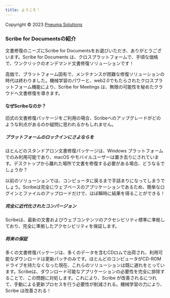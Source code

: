 ```yaml
---
title: ようこそ！
---
```



Copyright © 2023 [Pneuma Solutions](https://www.pneumasolutions.com)  
### Scribe for Documentsの紹介

文書修復のニーズにScribe for Documentsをお選びいただき、ありがとうございます。Scribe for Documents は、クロスプラットフォームで、手頃な価格で、ワンクリックのオンデマンド文書修復ソリューションです！

高価で、プラットフォーム固有で、メンテナンスが困難な修復ソリューションの時代は終わりました。機械学習のパワーと、web2.0でもたらされたクロスプラットフォーム機能により、Scribe for Meetings は、無限の可能性を秘めたクラウドへ文書修復を導きます。

#### なぜScribeなのか？

旧式の文書修復パッケージをご利用の場合、Scribeへのアップグレードがどのような利点があるのか疑問に思われるかもしれません。

##### プラットフォームのロックインにさよならを

ほとんどのスタンドアロン文書修復パッケージは、Windows プラットフォームでのみ利用可能であり、macOS やモバイルユーザーは置き去りにされています。デスクトップから離れた場所で文書を修復する必要がある場合、どうなるでしょうか？

以前のソリューションでは、コンピュータに戻るまで手詰まりになってしまうでしょう。Scribeは完全にウェブベースのアプリケーションであるため、簡単なログインとファイルのアップロードだけで、ほぼ瞬時に結果を得ることができる！

##### 完全に近代化されたコンバージョン

Scribeは、最新の文書およびウェブコンテンツのアクセシビリティ標準に準拠しており、完全に準拠したアクセシビリティを保証します。

##### 将来の保証

多くの文書修復パッケージは、多くのデータを含むCDロムで出荷され、利用可能なダウンロードは更新パッチのみです。ほとんどのコンピュータがCD-ROMドライブを持たなくなった現在、これらのソリューションは既に遅れをとっています。Scribeは、ダウンロード可能なアプリケーションの必要性を完全に排除することで、この問題に対処します。これにより、Scribe が改善されるにつれて、手動による更新プロセスを行う必要性が削減される。機械学習の力により、Scribe は改善される！

